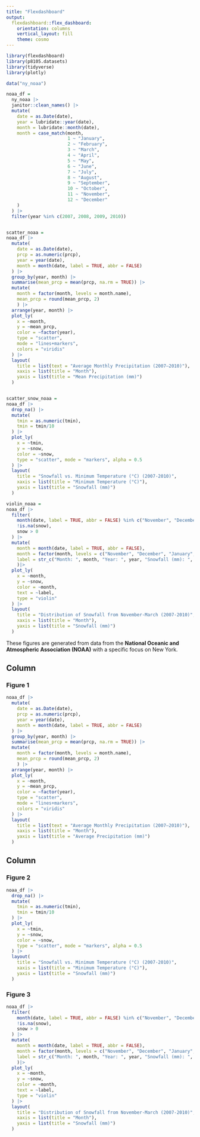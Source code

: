 ```yaml
---
title: "Flexdashboard"
output: 
  flexdashboard::flex_dashboard:
    orientation: columns
    vertical_layout: fill
    theme: cosmo
---
```


```r
library(flexdashboard)
library(p8105.datasets)
library(tidyverse)
library(plotly)
```

```r
data("ny_noaa")

noaa_df =
  ny_noaa |> 
  janitor::clean_names() |> 
  mutate(
    date = as.Date(date),
    year = lubridate::year(date),
    month = lubridate::month(date),
    month = case_match(month,
                       1 ~ "January",
                       2 ~ "February",
                       3 ~ "March", 
                       4 ~ "April",
                       5 ~ "May",
                       6 ~ "June",
                       7 ~ "July",
                       8 ~ "August",
                       9 ~ "September", 
                       10 ~ "October",
                       11 ~ "November",
                       12 ~ "December"
    )
  ) |> 
  filter(year %in% c(2007, 2008, 2009, 2010))


scatter_noaa = 
noaa_df |>
  mutate(
    date = as.Date(date),
    prcp = as.numeric(prcp),
    year = year(date),
    month = month(date, label = TRUE, abbr = FALSE)
  ) |>
  group_by(year, month) |>
  summarise(mean_prcp = mean(prcp, na.rm = TRUE)) |>
  mutate(
    month = factor(month, levels = month.name),
    mean_prcp = round(mean_prcp, 2)
    ) |>
  arrange(year, month) |>
  plot_ly(
    x = ~month,
    y = ~mean_prcp,
    color = ~factor(year),
    type = "scatter",
    mode = "lines+markers",
    colors = "viridis"
  ) |> 
  layout(
    title = list(text = "Average Monthly Precipitation (2007–2010)"),
    xaxis = list(title = "Month"),
    yaxis = list(title = "Mean Precipitation (mm)")
  )


scatter_snow_noaa =
noaa_df |> 
  drop_na() |> 
  mutate(
    tmin = as.numeric(tmin),
    tmin = tmin/10
  ) |> 
  plot_ly(
    x = ~tmin,
    y = ~snow,
    color = ~snow,
    type = "scatter", mode = "markers", alpha = 0.5
  ) |> 
  layout(
    title = "Snowfall vs. Minimum Temperature (°C) (2007-2010)",
    xaxis = list(title = "Minimum Temperature (°C)"),
    yaxis = list(title = "Snowfall (mm)")
  )

violin_noaa =  
noaa_df |>
  filter(
    month(date, label = TRUE, abbr = FALSE) %in% c("November", "December", "January", "February", "March"),
    !is.na(snow),
    snow > 0
  ) |>
  mutate(
    month = month(date, label = TRUE, abbr = FALSE),
    month = factor(month, levels = c("November", "December", "January", "February", "March")),
    label = str_c("Month: ", month, "Year: ", year, "Snowfall (mm): ", snow) 
    )|>
  plot_ly(
    x = ~month,
    y = ~snow,
    color = ~month,
    text = ~label,
    type = "violin"
  ) |> 
  layout(
    title = "Distribution of Snowfall from November-March (2007-2010)",
    xaxis = list(title = "Month"),
    yaxis = list(title = "Snowfall (mm)")
  )

```

These figures are generated from data from the **National Oceanic and Atmospheric Association (NOAA)** with a specific focus on New York. 

Column {data-width=650}
-----------------------------------------------------------------------

### Figure 1

```r
noaa_df |>
  mutate(
    date = as.Date(date),
    prcp = as.numeric(prcp),
    year = year(date),
    month = month(date, label = TRUE, abbr = FALSE)
  ) |>
  group_by(year, month) |>
  summarise(mean_prcp = mean(prcp, na.rm = TRUE)) |>
  mutate(
    month = factor(month, levels = month.name),
    mean_prcp = round(mean_prcp, 2)
    ) |>
  arrange(year, month) |>
  plot_ly(
    x = ~month,
    y = ~mean_prcp,
    color = ~factor(year),
    type = "scatter",
    mode = "lines+markers",
    colors = "viridis"
  ) |> 
  layout(
    title = list(text = "Average Monthly Precipitation (2007–2010)"),
    xaxis = list(title = "Month"),
    yaxis = list(title = "Average Precipitation (mm)")
  )
```

Column {data-width=350}
-----------------------------------------------------------------------

### Figure 2

```r
noaa_df |> 
  drop_na() |> 
  mutate(
    tmin = as.numeric(tmin),
    tmin = tmin/10
  ) |> 
  plot_ly(
    x = ~tmin,
    y = ~snow,
    color = ~snow,
    type = "scatter", mode = "markers", alpha = 0.5
  ) |> 
  layout(
    title = "Snowfall vs. Minimum Temperature (°C) (2007-2010)",
    xaxis = list(title = "Minimum Temperature (°C)"),
    yaxis = list(title = "Snowfall (mm)")
  )
```

### Figure 3

```r
noaa_df |>
  filter(
    month(date, label = TRUE, abbr = FALSE) %in% c("November", "December", "January", "February", "March"),
    !is.na(snow),
    snow > 0
  ) |>
  mutate(
    month = month(date, label = TRUE, abbr = FALSE),
    month = factor(month, levels = c("November", "December", "January", "February", "March")),
    label = str_c("Month: ", month, "Year: ", year, "Snowfall (mm): ", snow) 
    )|>
  plot_ly(
    x = ~month,
    y = ~snow,
    color = ~month,
    text = ~label,
    type = "violin"
  ) |> 
  layout(
    title = "Distribution of Snowfall from November-March (2007-2010)",
    xaxis = list(title = "Month"),
    yaxis = list(title = "Snowfall (mm)")
  )
```

